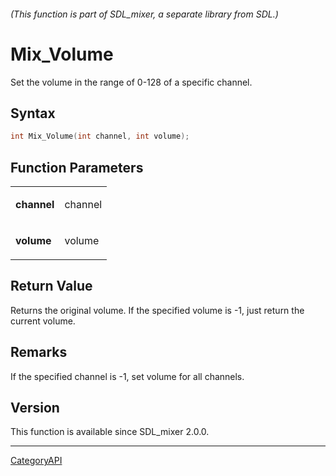 ====== (This function is part of SDL_mixer, a separate library from SDL.) ======
= Mix_Volume =

Set the volume in the range of 0-128 of a specific channel.

== Syntax ==

<syntaxhighlight lang='c'>
int Mix_Volume(int channel, int volume);
</syntaxhighlight>

== Function Parameters ==

{|
|'''channel'''
|channel
|-
|'''volume'''
|volume
|}

== Return Value ==

Returns the original volume. If the specified volume is -1, just return the
current volume.

== Remarks ==

If the specified channel is -1, set volume for all channels.

== Version ==

This function is available since SDL_mixer 2.0.0.

----
[[CategoryAPI]]


